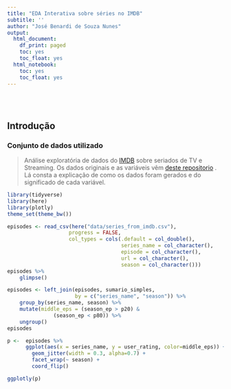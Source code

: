 ```yaml
---
title: "EDA Interativa sobre séries no IMDB"
subtitle: ''
author: "José Benardi de Souza Nunes"
output:
  html_document:
    df_print: paged
    toc: yes
    toc_float: yes
  html_notebook:
    toc: yes
    toc_float: yes
---
```


<br></br>

## Introdução

### Conjunto de dados utilizado

> Análise exploratória de dados do [IMDB](https://www.imdb.com/)  sobre seriados de TV e Streaming. Os dados originais e as variáveis vêm [deste repositorio](https://github.com/nazareno/imdb-series) . Lá consta a explicação de como os dados foram gerados e do significado de cada variável.

```r
library(tidyverse)
library(here)
library(plotly)
theme_set(theme_bw())
```

```r
episodes <- read_csv(here("data/series_from_imdb.csv"), 
                    progress = FALSE,
                    col_types = cols(.default = col_double(), 
                                     series_name = col_character(), 
                                     episode = col_character(), 
                                     url = col_character(),
                                     season = col_character())) 
episodes %>% 
    glimpse()
```

```r
episodes <- left_join(episodes, sumario_simples,
                      by = c("series_name", "season")) %>% 
    group_by(series_name, season) %>%
    mutate(middle_eps = (season_ep > p20) &
               (season_ep < p80)) %>% 
    ungroup()
episodes
```

```r
p <-  episodes %>% 
      ggplot(aes(x = series_name, y = user_rating, color=middle_eps)) + 
        geom_jitter(width = 0.3, alpha=0.7) +
        facet_wrap(~ season) +
        coord_flip()

ggplotly(p)
```


